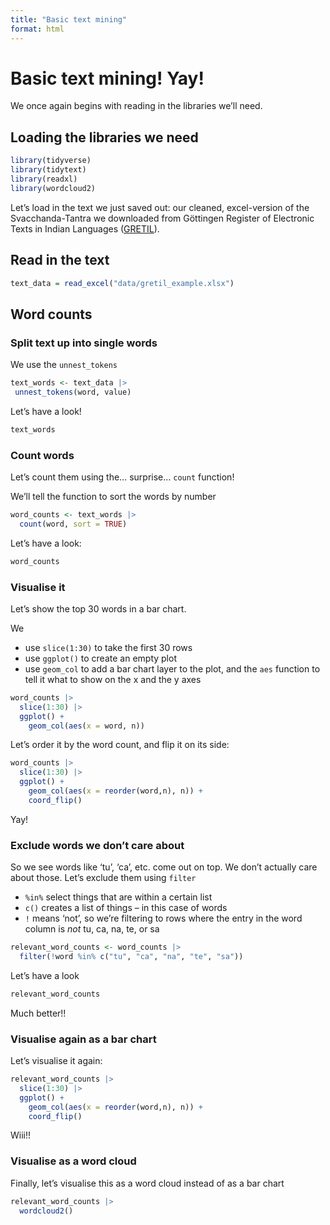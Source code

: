 ```yaml
---
title: "Basic text mining"
format: html
---
```


# Basic text mining! Yay!

We once again begins with reading in the libraries we'll need.

## Loading the libraries we need

```r
library(tidyverse)
library(tidytext)
library(readxl)
library(wordcloud2)
```

Let's load in the text we just saved out: our cleaned, excel-version of the Svacchanda-Tantra we downloaded from Göttingen Register of Electronic Texts in Indian Languages ([GRETIL](https://gretil.sub.uni-goettingen.de/gretil.html)).


## Read in the text

```r
text_data = read_excel("data/gretil_example.xlsx")
```

## Word counts
### Split text up into single words
We use the `unnest_tokens` 

```r
text_words <- text_data |> 
 unnest_tokens(word, value)
```

Let's have a look!

```r
text_words
```
### Count words
Let's count them using the... surprise... `count` function!

We'll tell the function to sort the words by number

```r
word_counts <- text_words |> 
  count(word, sort = TRUE)
```

Let's have a look:

```r
word_counts
```

### Visualise it

Let's show the top 30 words in a bar chart.

We

- use `slice(1:30)` to take the first 30 rows
- use `ggplot()` to create an empty plot
- use `geom_col` to add a bar chart layer to the plot, and the `aes` function to tell it what to show on the x and the y axes

```r
word_counts |> 
  slice(1:30) |> 
  ggplot() +
    geom_col(aes(x = word, n))
```

Let's order it by the word count, and flip it on its side:

```r
word_counts |> 
  slice(1:30) |> 
  ggplot() +
    geom_col(aes(x = reorder(word,n), n)) +
    coord_flip()
```


Yay!

### Exclude words we don't care about

So we see words like 'tu', 'ca', etc. come out on top. We don't actually care about those. Let's exclude them using `filter`

- `%in%` select things that are within a certain list
- `c()` creates a list of things -- in this case of words
- `!` means 'not', so we're filtering to rows where the entry in the word column is *not* tu, ca, na, te, or sa

```r
relevant_word_counts <- word_counts |> 
  filter(!word %in% c("tu", "ca", "na", "te", "sa"))
```

Let's have a look

```r
relevant_word_counts
```

Much better!!

### Visualise again as a bar chart
Let's visualise it again:

```r
relevant_word_counts |> 
  slice(1:30) |> 
  ggplot() +
    geom_col(aes(x = reorder(word,n), n)) +
    coord_flip()
```

Wiii!!

### Visualise as a word cloud
Finally, let's visualise this as a word cloud instead of as a bar chart

```r
relevant_word_counts |> 
  wordcloud2()
```
